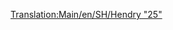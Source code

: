 [[Translation:Main/en/SH/Hendry "25"]]{{en/-}}{{Template:Trains
|Image=[[File:en/Shhendry25.png]]
|Cost=£17,578 ($35.156)
|Speed=128 km/h (80 mph)
|Weight=72 t
|Power=1,250 hp (932 kW)
|Annual=£1,447 ($2.894)
|Designed=1962
|Lifespan=18
|Capacity=N/A
|Description=This is the first diesel engine capable of pulling heavy loads. It is weaker than the [[Main/en/UU "37"]]; hardly better than the [[Main/en/Ginzu "A4"]] and inferior to the [[Main/en/SH "8P"]]. It is best used for light or medium loads, filling the role of a "secondary workhorse", which the [[Main/en/Chaney "Jubilee"]] had in the beginning of the game. 
|Real-life=[http://en.wikipedia.org/wiki/British_Rail_Class_25 British Rail Class 25]
}}